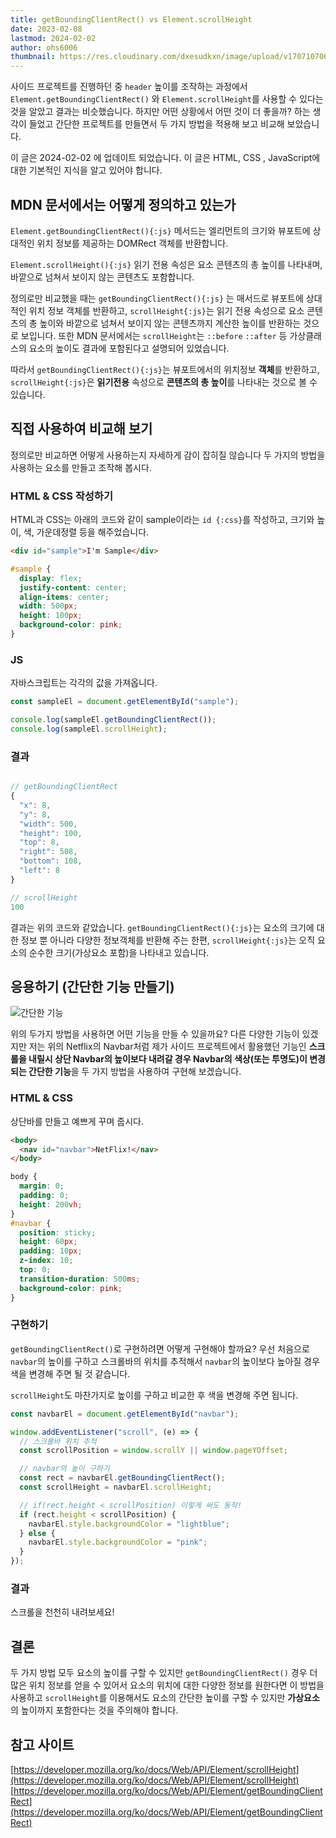 ```yaml
---
title: getBoundingClientRect() vs Element.scrollHeight
date: 2023-02-08
lastmod: 2024-02-02
author: ohs6006
thumbnail: https://res.cloudinary.com/dxesudkxn/image/upload/v1707107069/blog/vjpg9kxt51fhqqnuixoj.gif
---
```


사이드 프로젝트를 진행하던 중 `header` 높이를 조작하는 과정에서 `Element.getBoundingClientRect()` 와 `Element.scrollHeight`를 사용할 수 있다는 것을 알았고 결과는 비슷했습니다. 하지만 어떤 상황에서 어떤 것이 더 좋을까? 하는 생각이 들었고 간단한 프로젝트를 만들면서 두 가지 방법을 적용해 보고 비교해 보았습니다.

<Callout type="info">이 글은 2024-02-02 에 업데이트 되었습니다.</Callout>
<Callout type="info">
  이 글은 HTML, CSS , JavaScript에 대한 기본적인 지식을 알고 있어야 합니다.
</Callout>

## MDN 문서에서는 어떻게 정의하고 있는가

`Element.getBoundingClientRect(){:js}` 메서드는 엘리먼트의 크기와 뷰포트에 상대적인 위치 정보를 제공하는 DOMRect 객체를 반환합니다.

`Element.scrollHeight(){:js}` 읽기 전용 속성은 요소 콘텐츠의 총 높이를 나타내며, 바깥으로 넘쳐서 보이지 않는 콘텐츠도 포함합니다.

정의로만 비교했을 때는 `getBoundingClientRect(){:js}` 는 매서드로 뷰포트에 상대적인 위치 정보 객체를 반환하고, `scrollHeight{:js}`는 읽기 전용 속성으로 요소 콘텐츠의 총 높이와 바깥으로 넘쳐서 보이지 않는 콘텐츠까지 계산한 높이를 반환하는 것으로 보입니다. 또한 MDN 문서에서는 `scrollHeight`는 `::before` `::after` 등 가상클래스의 요소의 높이도 결과에 포함된다고 설명되어 있었습니다.

따라서 `getBoundingClientRect(){:js}`는 뷰포트에서의 위치정보 **객체**를 반환하고,
`scrollHeight{:js}`은 **읽기전용** 속성으로 **콘텐츠의 총 높이**를 나타내는 것으로 볼 수 있습니다.

## 직접 사용하여 비교해 보기

정의로만 비교하면 어떻게 사용하는지 자세하게 감이 잡히질 않습니다 두 가지의 방법을 사용하는 요소를 만들고 조작해 봅시다.

### HTML & CSS 작성하기

HTML과 CSS는 아래의 코드와 같이 sample이라는 `id {:css}`를 작성하고, 크기와 높이, 색, 가운데정렬 등을 해주었습니다.

```html
<div id="sample">I'm Sample</div>
```

```css
#sample {
  display: flex;
  justify-content: center;
  align-items: center;
  width: 500px;
  height: 100px;
  background-color: pink;
}
```

### JS

자바스크립트는 각각의 값을 가져옵니다.

```js
const sampleEl = document.getElementById("sample");

console.log(sampleEl.getBoundingClientRect());
console.log(sampleEl.scrollHeight);
```

### 결과

```js

// getBoundingClientRect
{
  "x": 8,
  "y": 8,
  "width": 500,
  "height": 100,
  "top": 8,
  "right": 508,
  "bottom": 108,
  "left": 8
}

// scrollHeight
100

```

결과는 위의 코드와 같았습니다. `getBoundingClientRect(){:js}`는 요소의 크기에 대한 정보 뿐 아니라 다양한 정보객체를 반환해 주는 한편, `scrollHeight{:js}`는 오직 요소의 순수한 크기(가상요소 포함)을 나타내고 있습니다.

## 응용하기 (간단한 기능 만들기)

![간단한 기능](https://res.cloudinary.com/dxesudkxn/image/upload/v1707104784/blog/hszuzg7btiurinmlypbj.gif)

위의 두가지 방법을 사용하면 어떤 기능을 만들 수 있을까요? 다른 다양한 기능이 있겠지만 저는 위의 Netflix의 Navbar처럼 제가 사이드 프로젝트에서 활용했던 기능인 **스크롤을 내릴시 상단 Navbar의 높이보다 내려갈 경우 Navbar의 색상(또는 투명도)이 변경되는 간단한 기능**을 두 가지 방법을 사용하여 구현해 보겠습니다.

### HTML & CSS

상단바를 만들고 예쁘게 꾸며 줍시다.

```html
<body>
  <nav id="navbar">NetFlix!</nav>
</body>
```

```css
body {
  margin: 0;
  padding: 0;
  height: 200vh;
}
#navbar {
  position: sticky;
  height: 60px;
  padding: 10px;
  z-index: 10;
  top: 0;
  transition-duration: 500ms;
  background-color: pink;
}
```

### 구현하기

`getBoundingClientRect()`로 구현하려면 어떻게 구현해야 할까요? 우선 처음으로 `navbar`의 높이를 구하고 스크롤바의 위치를 추적해서 `navbar`의 높이보다 높아질 경우 색을 변경해 주면 될 것 같습니다.

`scrollHeight`도 마찬가지로 높이를 구하고 비교한 후 색을 변경해 주면 됩니다.

```js
const navbarEl = document.getElementById("navbar");

window.addEventListener("scroll", (e) => {
  // 스크롤바 위치 추적
  const scrollPosition = window.scrollY || window.pageYOffset;

  // navbar의 높이 구하기
  const rect = navbarEl.getBoundingClientRect();
  const scrollHeight = navbarEl.scrollHeight;

  // if(rect.height < scrollPosition) 이렇게 써도 동작!
  if (rect.height < scrollPosition) {
    navbarEl.style.backgroundColor = "lightblue";
  } else {
    navbarEl.style.backgroundColor = "pink";
  }
});
```

### 결과

스크롤을 천천히 내려보세요!

<CodePen title="인터섹션 옵저버 사용하기" user="osh6006" hash="XWGYbLB" />

## 결론

두 가지 방법 모두 요소의 높이를 구할 수 있지만 `getBoundingClientRect()` 경우 더 많은 위치 정보를 얻을 수 있어서 요소의 위치에 대한 다양한 정보를 원한다면 이 방법을 사용하고 `scrollHeight`를 이용해서도 요소의 간단한 높이를 구할 수 있지만 **가상요소**의 높이까지 포함한다는 것을 주의해야 합니다.

## 참고 사이트

[https://developer.mozilla.org/ko/docs/Web/API/Element/scrollHeight](https://developer.mozilla.org/ko/docs/Web/API/Element/scrollHeight)
[https://developer.mozilla.org/ko/docs/Web/API/Element/getBoundingClientRect](https://developer.mozilla.org/ko/docs/Web/API/Element/getBoundingClientRect)
